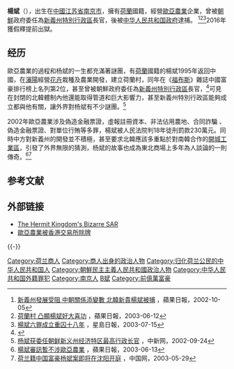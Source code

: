 {{Otheruses|杨斌|subject=著名[[商人|商人]]，曾作为[[新義州特別行政區|新義州特別行政區]]长官的杨斌|other=同名的其他人物}}
{{编修}}
'''楊斌'''（{{bd|1963年||catIdx=Y杨斌}}），出生在[[中國|中國]][[江苏省|江苏省]][[南京市|南京市]]，擁有[[荷蘭|荷蘭]]國籍，經營[[歐亞農業|歐亞農業]]企業，曾被[[朝鮮民主主義人民共和國|朝鮮]]政府委任為[[新義州特別行政區|新義州特別行政區]]長官，後被[[中华人民共和国政府|中华人民共和国政府]]逮捕。
<ref>[http://hk.apple.nextmedia.com/international/art/20021005/2869916 新義州發展受阻 中朝關係添變數 北韓新貴楊斌被捕] {{Wayback|url=http://hk.apple.nextmedia.com/international/art/20021005/2869916 |date=20170708040003 }}，蘋果日報，2002-10-05</ref><ref>[http://www.appledaily.com.tw/appledaily/article/international/20030612/102817/ 荷蘭村 凸顯楊斌好大喜功] {{Wayback|url=http://www.appledaily.com.tw/appledaily/article/international/20030612/102817/ |date=20170620015332 }}，蘋果日報，2003-06-12</ref><ref>[http://std.stheadline.com/archive/fullstory.asp?andor=or&year1=2003&month1=7&day1=15&year2=2003&month2=7&day2=15&category=all&id=20030715a05&keyword1=&keyword2= 楊斌六罪成立重囚十八年] {{Wayback|url=http://std.stheadline.com/archive/fullstory.asp?andor=or&year1=2003&month1=7&day1=15&year2=2003&month2=7&day2=15&category=all&id=20030715a05&keyword1=&keyword2= |date=20170114060411 }}，星島日報，2003-07-15</ref>2016年獲假釋提前出獄。

== 经历 ==
歐亞農業的過程和杨斌的一生都充滿著謎團，有[[荷蘭|荷蘭]]國籍的楊斌1995年返回中國，在[[瀋陽|瀋陽]]經營[[花卉|花卉]]栽種及農業開發，建立荷蘭村，同年在《[[福布斯|福布斯]]》雜誌中國富豪排行榜上名列第2位，甚至曾被朝鮮政府委任為[[新義州特別行政區|新義州特別行政區]]長官，<ref>{{Cite web |url=http://std.stheadline.com/archive/fullstory.asp?andor=or&year1=2003&month1=7&day1=15&year2=2003&month2=7&day2=15&category=all&id=20030715a05&keyword1=&keyword2= |title=楊斌六罪成立囚十八年 |access-date=2016-02-15 |archive-date=2017-01-14 |archive-url=https://web.archive.org/web/20170114060411/http://std.stheadline.com/archive/fullstory.asp?andor=or&year1=2003&month1=7&day1=15&year2=2003&month2=7&day2=15&category=all&id=20030715a05&keyword1=&keyword2= |dead-url=no }}</ref>可見在封閉的北韓體制內他還能取得管道和巨大影響力，甚至新義州特別行政區能夠成立都與他有關，讓外界對杨斌有不少謎團。<ref>[http://www.chinanews.com/2002-09-24/26/226067.html 杨斌获委任朝鲜新义州经济特区最高行政长官] {{Wayback|url=http://www.chinanews.com/2002-09-24/26/226067.html |date=20170114061527 }}，中新网，2002-09-24</ref>

2002年歐亞農業涉及偽造金融票證，虛報註冊資本、非法佔用農地、合同詐騙 、偽造金融票證、對單位行賄等多罪，楊斌被人民法院判18年徒刑罰款230萬元。同時中方對新義州的開發並不積極，甚至要求北韓應該多重點於對南韓合作的[[開城工業區|開城工業區]]，引發了外界無限的猜測，杨斌的故事也成為東北商場上多年為人談論的一則傳奇。<ref>[http://hk.apple.nextmedia.com/financeestate/art/20030613/3350653 楊斌審訊暫不涉歐亞農業] {{Wayback|url=http://hk.apple.nextmedia.com/financeestate/art/20030613/3350653 |date=20170630121854 }}，蘋果日報，2003-06-13</ref><ref>[http://www.china.com.cn/chinese/FI-c/337663.htm 荷兰籍中国富豪杨斌案即将在沈阳开庭 ] {{Wayback|url=http://www.china.com.cn/chinese/FI-c/337663.htm |date=20170114061240 }}，中国网，2003-05-29</ref>

==参考文献==
{{Reflist}}

==外部链接==
*[http://www.time.com/time/world/article/0,8599,356131,00.html The Hermit Kingdom's Bizarre SAR] {{Wayback|url=http://www.time.com/time/world/article/0,8599,356131,00.html |date=20121020002355 }}
*[http://finance.sina.com.cn/roll/20040515/1020762072.shtml 歐亞農業被香港交易所除牌] {{Wayback|url=http://finance.sina.com.cn/roll/20040515/1020762072.shtml |date=20110716060321 }}

{{-}}
{{中国富豪榜}}

{{DEFAULTSORT:Y}}
[[Category:荷兰商人|Category:荷兰商人]]
[[Category:商人出身的政治人物|Category:商人出身的政治人物]]
[[Category:归化荷兰公民的中华人民共和国人|Category:归化荷兰公民的中华人民共和国人]]
[[Category:朝鮮民主主義人民共和國政治人物|Category:朝鮮民主主義人民共和國政治人物]]
[[Category:中华人民共和国外籍罪犯|Category:中华人民共和国外籍罪犯]]
[[Category:南京人|Category:南京人]]
[[Category:杨姓|B斌]]
[[Category:前億萬富豪|Category:前億萬富豪]]